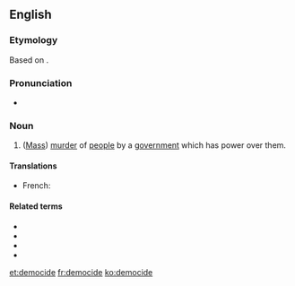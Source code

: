 ==English==
{{wikipedia}}

===Etymology===
Based on {{etyl|grc|en}} {{m|grc|δῆμος||people}} {{suffix||cide|lang=en}}.

===Pronunciation===
* {{a|UK}} {{IPA|/ˈdɛməsaɪd/|lang=en}}

===Noun===
{{en-noun|~}}

# ([[mass murder|Mass]]) [[murder]] of [[people]] by a [[government]] which has power over them.

====Translations====
{{trans-top}}
* French: {{t+|fr|démocide|m}}
{{trans-mid}}
{{trans-bottom}}

====Related terms====
* {{l|en|culturicide}}
* {{l|en|ethnocide}}
* {{l|en|genocide}}
* {{l|en|populicide}}

[[et:democide]]
[[fr:democide]]
[[ko:democide]]